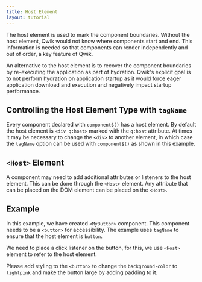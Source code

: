 ```yaml
---
title: Host Element
layout: tutorial
---
```


The host element is used to mark the component boundaries. Without the host element, Qwik would not know where components start and end. This information is needed so that components can render independently and out of order, a key feature of Qwik.

An alternative to the host element is to recover the component boundaries by re-executing the application as part of hydration. Qwik's explicit goal is to not perform hydration on application startup as it would force eager application download and execution and negatively impact startup performance.

## Controlling the Host Element Type with `tagName`

Every component declared with `component$()` has a host element. By default the host element is `<div q:host>` marked with the `q:host` attribute. At times it may be necessary to change the `<div>` to another element, in which case the `tagName` option can be used with `component$()` as shown in this example.

## `<Host>` Element

A component may need to add additional attributes or listeners to the host element. This can be done through the `<Host>` element. Any attribute that can be placed on the DOM element can be placed on the `<Host>`.

## Example

In this example, we have created `<MyButton>` component. This component needs to be a `<button>` for accessibility. The example uses `tagName` to ensure that the host element is `button`.

We need to place a click listener on the button, for this, we use `<Host>` element to refer to the host element.

Please add styling to the `<button>` to change the `background-color` to `lightpink` and make the button large by adding padding to it.
